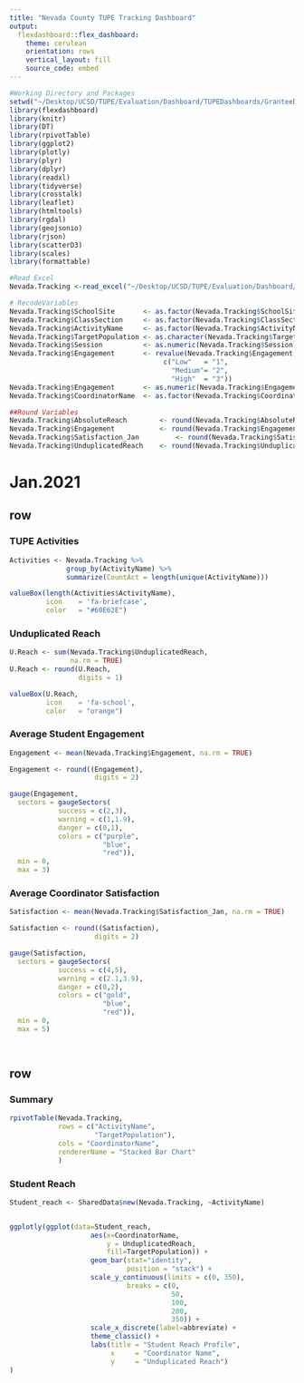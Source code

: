 ```yaml
---
title: "Nevada County TUPE Tracking Dashboard"
output: 
  flexdashboard::flex_dashboard:
    theme: cerulean
    orientation: rows
    vertical_layout: fill
    source_code: embed
---
```


```r
#Working Directory and Packages
setwd("~/Desktop/UCSD/TUPE/Evaluation/Dashboard/TUPEDashboards/GranteeDashboards/Nevada")
library(flexdashboard)
library(knitr)
library(DT)
library(rpivotTable)
library(ggplot2)
library(plotly)
library(plyr)
library(dplyr)
library(readxl)
library(tidyverse)
library(crosstalk)
library(leaflet)
library(htmltools)
library(rgdal)
library(geojsonio)
library(rjson)
library(scatterD3)
library(scales)
library(formattable)

#Read Excel
Nevada.Tracking <-read_excel("~/Desktop/UCSD/TUPE/Evaluation/Dashboard/TUPEDashboards/GranteeDashboards/Nevada/Nevada.TrackingData.xlsx")

# RecodeVariables
Nevada.Tracking$SchoolSite       <- as.factor(Nevada.Tracking$SchoolSite)
Nevada.Tracking$ClassSection     <- as.factor(Nevada.Tracking$ClassSection)
Nevada.Tracking$ActivityName     <- as.factor(Nevada.Tracking$ActivityName)
Nevada.Tracking$TargetPopulation <- as.character(Nevada.Tracking$TargetPopulation)
Nevada.Tracking$Session          <- as.numeric(Nevada.Tracking$Session)
Nevada.Tracking$Engagement       <- revalue(Nevada.Tracking$Engagement,
                                      c("Low"   = "1", 
                                        "Medium"= "2",
                                        "High"  = "3"))
Nevada.Tracking$Engagement       <- as.numeric(Nevada.Tracking$Engagement)
Nevada.Tracking$CoordinatorName  <- as.factor(Nevada.Tracking$CoordinatorName)

##Round Variables
Nevada.Tracking$AbsoluteReach        <- round(Nevada.Tracking$AbsoluteReach , digits = 1)
Nevada.Tracking$Engagement           <- round(Nevada.Tracking$Engagement, digits = 1)
Nevada.Tracking$Satisfaction_Jan         <- round(Nevada.Tracking$Satisfaction_Jan, digits = 1)
Nevada.Tracking$UnduplicatedReach    <- round(Nevada.Tracking$UnduplicatedReach, digits = 1)

```

# Jan.2021

## row {data-height="100"}

### TUPE Activities

```r
Activities <- Nevada.Tracking %>% 
              group_by(ActivityName) %>% 
              summarize(CountAct = length(unique(ActivityName)))

valueBox(length(Activities$ActivityName),
         icon    = 'fa-briefcase',
         color   = "#60E62E")

```

### Unduplicated Reach

```r
U.Reach <- sum(Nevada.Tracking$UnduplicatedReach,
               na.rm = TRUE)
U.Reach <- round(U.Reach,
                 digits = 1)

valueBox(U.Reach, 
         icon    = 'fa-school',
         color   = "orange")
```

### Average Student Engagement

```r
Engagement <- mean(Nevada.Tracking$Engagement, na.rm = TRUE)

Engagement <- round((Engagement),
                     digits = 2)

gauge(Engagement,
  sectors = gaugeSectors(
            success = c(2,3),
            warning = c(1,1.9),
            danger = c(0,1),
            colors = c("purple", 
                       "blue", 
                       "red")),
  min = 0,
  max = 3)
```

### Average Coordinator Satisfaction

```r
Satisfaction <- mean(Nevada.Tracking$Satisfaction_Jan, na.rm = TRUE)

Satisfaction <- round((Satisfaction),
                     digits = 2)

gauge(Satisfaction,
  sectors = gaugeSectors(
            success = c(4,5),
            warning = c(2.1,3.9),
            danger = c(0,2),
            colors = c("gold", 
                       "blue", 
                       "red")),
  min = 0,
  max = 5)

    
```

## row {.tabset}

### Summary 

```r
rpivotTable(Nevada.Tracking,
            rows = c("ActivityName",
                     "TargetPopulation"),
            cols = "CoordinatorName",
            rendererName = "Stacked Bar Chart"
            )

```

### Student Reach 

```r
Student_reach <- SharedData$new(Nevada.Tracking, ~ActivityName)


ggplotly(ggplot(data=Student_reach, 
                    aes(x=CoordinatorName,
                        y = UnduplicatedReach,
                        fill=TargetPopulation)) +
                    geom_bar(stat="identity",
                             position = "stack") +
                    scale_y_continuous(limits = c(0, 350),
                             breaks = c(0,
                                        50,
                                        100,
                                        200,
                                        350)) +
                    scale_x_discrete(label=abbreviate) +
                    theme_classic() + 
                    labs(title = "Student Reach Profile",
                         x     = "Coordinator Name",
                         y     = "Unduplicated Reach")
)

                             
```

